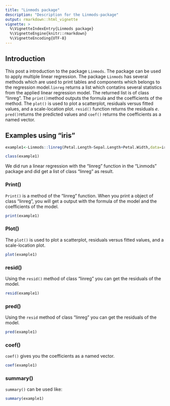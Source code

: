 ```yaml
---
title: "Linmods package"
description: "Description for the Linmods-package"
output: rmarkdown::html_vignette
vignette: >
  %\VignetteIndexEntry{Linmods package}
  %\VignetteEngine{knitr::rmarkdown}
  %\VignetteEncoding{UTF-8}
---
```

## Introduction

This post a introduction to the package `Linmods`. The package can be used to apply multiple linear regression.
The package `Linmods` has several methods which are used to print tables and components which belongs to the regression model.`linreg` returns a list which contatins several statistics from the applied linear regression model. The returned list is of class "linreg". The `print()`method outputs the formula and the coefficients of the method.
The `plot()` is used to plot a scatterplot, residuals versus fitted values, and a scale-location plot.
`resid()` function returns the residuals *e*. `pred()`returns the predicted values and `coef()` returns the coefficients as a named vector.

## Examples using "iris"
```r
example1<-Linmods::linreg(Petal.Length~Sepal.Length+Petal.Width,data=iris)
```

```r
class(example1)
```
We did run a linear regression with the "linreg" function in the "Linmods" package and did get a list of class "linreg" as result.

### Print()
`Print()` is a method of the "linreg" function. When you print a object of class "linreg", you will get a output with the formula of the model and the coefficients of the model.
```r
print(example1)
```


### Plot()
The `plot()` is used to plot a scatterplot, residuals versus fitted values, and a scale-location plot.
```r
plot(example1)
```

### resid()
Using the `resid()` method of class "linreg" you can get the residuals of the model.
```r
resid(example1)
```

### pred()
Using the `resid` method of class "linreg" you can get the residuals of the model.
```r
pred(example1)
```

### coef()
`coef()` gives you the coefficients as a named vector.
```r
coef(example1)
```

### summary()

`summary()` can be used like:

```r
summary(example1)
```


